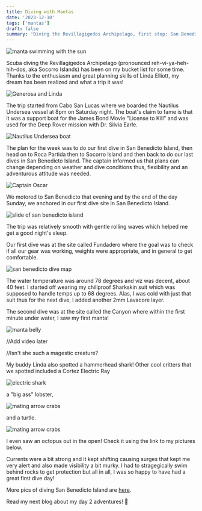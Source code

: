 ```yaml
---
title: Diving with Mantas
date: '2023-12-10'
tags: ['mantas']
draft: false
summary: 'Diving the Revillagigedos Archipelago, first stop: San Benedicto Island.'
---
```


<Image
  src="/static/images/revillagegidos_day1/MantaSun.jpg"
  width={800}
  height={600}
  alt="manta swimming with the sun"
/>

Scuba diving the Revillagigedos Archipelago (pronounced reh-vi-ya-heh-hih-dos, aka Socorro Islands) has been on my bucket list for some time. Thanks to the enthusiasm and great planning skills of Linda Elliott, my dream has been realized and what a trip it was!

<Image
  src="/static/images/revillagegidos_day1/g_linda.jpg"
  width={800}
  height={600}
  alt="Generosa and Linda"
/>

The trip started from Cabo San Lucas where we boarded the Nautilus Undersea vessel at 8pm on Saturday night. The boat's claim to fame is that it was a support boat for the James Bond Movie "License to Kill" and was used for the Deep Rover mission with Dr. Silvia Earle.

<Image
  src="/static/images/revillagegidos_day1/nautilus.jpg"
  width={800}
  height={600}
  alt="Nautilus Undersea boat"
/>

The plan for the week was to do our first dive in San Benedicto Island, then head on to Roca Partida then to Socorro Island and then back to do our last dives in San Benedicto Island. The captain informed us that plans can change depending on weather and dive conditions thus, flexibility and an adventurous attitude was needed.

<Image
  src="/static/images/revillagegidos_day1/chapo_revillagigedos.jpg"
  width={800}
  height={600}
  alt="Captain Oscar"
/>

We motored to San Benedicto that evening and by the end of the day Sunday, we anchored in our first dive site in San Benedicto Island.

<Image
  src="/static/images/revillagegidos_day1/san_benedicto.jpg"
  width={800}
  height={600}
  alt="slide of san benedicto island"
/>

The trip was relatively smooth with gentle rolling waves which helped me get a good night's sleep.

Our first dive was at the site called Fundadero where the goal was to check if all our gear was working, weights were appropriate, and in general to get comfortable.

<Image
  src="/static/images/revillagegidos_day1/benedicto_dive_map.jpg"
  width={800}
  height={600}
  alt="san benedicto dive map"
/>

The water temperature was around 78 degrees and viz was decent, about 40 feet. I started off wearing my chillproof Sharkskin suit which was supposed to handle temps up to 68 degrees. Alas, I was cold with just that suit thus for the next dive, I added another 2mm Lavacore layer.

The second dive was at the site called the Canyon where within the first minute under water, I saw my first manta!

<Image
  src="/static/images/revillagegidos_day1/manta-belly.jpg"
  width={800}
  height={600}
  alt="manta belly"
/>

//Add video later

//Isn't she such a magestic creature?

My buddy Linda also spotted a hammerhead shark! Other cool critters that we spotted included a Cortez Electric Ray

<Image
  src="/static/images/revillagegidos_day1/elec_shark.jpg"
  width={800}
  height={600}
  alt="electric shark"
/>

a "big ass" lobster,

<Image
  src="/static/images/revillagegidos_day1/lobster.jpg"
  width={800}
  height={600}
  alt="mating arrow crabs"
/>

and a turtle.

<Image
  src="/static/images/revillagegidos_day1/turtle.jpg"
  width={800}
  height={600}
  alt="mating arrow crabs"
/>

I even saw an octopus out in the open! Check it using the link to my pictures below.

Currents were a bit strong and it kept shifting causing surges that kept me very alert and also made visibility a bit murky. I had to stragegically swim behind rocks to get protection but all in all, I was so happy to have had a great first dive day!

More pics of diving San Benedicto Island are [here](https://generosalitton.smugmug.com/Revillagigedos-SanBenedicto-Day1/n-NQ3QFM/).

Read my next blog about my day 2 adventures! 👋
